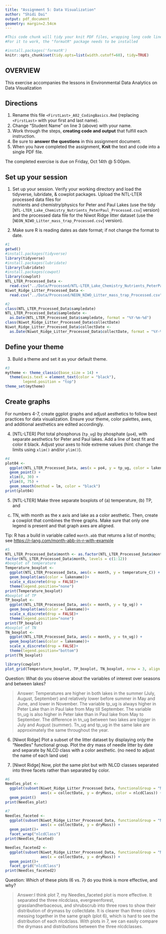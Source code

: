 ```yaml
---
title: "Assignment 5: Data Visualization"
author: "Shidi Dai"
output: pdf_document
geometry: margin=2.54cm
---
```


```r
#This code chunk will tidy your knit PDF files, wrapping long code lines
#For it to work, the "formatR" package needs to be installed

#install.packages('formatR')
knitr::opts_chunk$set(tidy.opts=list(width.cutoff=60), tidy=TRUE)
```

## OVERVIEW

This exercise accompanies the lessons in Environmental Data Analytics on Data Visualization 

## Directions
1. Rename this file `<FirstLast>_A02_CodingBasics.Rmd` (replacing `<FirstLast>` with your first and last name).
2. Change "Student Name" on line 3 (above) with your name.
3. Work through the steps, **creating code and output** that fulfill each instruction.
4. Be sure to **answer the questions** in this assignment document.
5. When you have completed the assignment, **Knit** the text and code into a single PDF file.

The completed exercise is due on Friday, Oct 14th @ 5:00pm.



## Set up your session 
1. Set up your session. Verify your working directory and load the tidyverse, 
lubridate, & cowplot packages. Upload the NTL-LTER processed data files for  
nutrients and chemistry/physics for Peter and Paul Lakes (use the tidy 
[`NTL-LTER_Lake_Chemistry_Nutrients_PeterPaul_Processed.csv`] version) and 
the processed data file for the Niwot Ridge litter dataset (use the
[`NEON_NIWO_Litter_mass_trap_Processed.csv`] version). 

2. Make sure R is reading dates as date format; if not change the format to date.

```r
#1 
getwd()
#install.packages(tidyverse)
library(tidyverse)
#install.packages(lubridate)
library(lubridate)
#install.packages(cowpot)
library(cowplot)
NTL_LTER_Processed_Data <- 
  read.csv("../Data/Processed/NTL-LTER_Lake_Chemistry_Nutrients_PeterPaul_Processed.csv", stringsAsFactors = TRUE)
Niwot_Ridge_Litter_Processed_Data <- 
  read.csv("../Data/Processed/NEON_NIWO_Litter_mass_trap_Processed.csv", stringsAsFactors = TRUE)

#2 
class(NTL_LTER_Processed_Data$sampledate)
NTL_LTER_Processed_Data$sampledate <- 
  as.Date(NTL_LTER_Processed_Data$sampledate, format = "%Y-%m-%d")
class(Niwot_Ridge_Litter_Processed_Data$collectDate)
Niwot_Ridge_Litter_Processed_Data$collectDate <- 
  as.Date(Niwot_Ridge_Litter_Processed_Data$collectDate, format = "%Y-%m-%d")
```
## Define your theme
3. Build a theme and set it as your default theme.

```r
#3
mytheme <- theme_classic(base_size = 14) +
  theme(axis.text = element_text(color = "black"), 
        legend.position = "top")
theme_set(mytheme)
```

## Create graphs
For numbers 4-7, create ggplot graphs and adjust aesthetics to follow best 
practices for data visualization. Ensure your theme, color palettes, axes, 
and additional aesthetics are edited accordingly.

4. [NTL-LTER] Plot total phosphorus (`tp_ug`) by phosphate (`po4`), with 
separate aesthetics for Peter and Paul lakes. Add a line of best fit and 
color it black. Adjust your axes to hide extreme values (hint: change the 
limits using `xlim()` and/or `ylim()`).

```r
#4
plot04 <- 
  ggplot(NTL_LTER_Processed_Data, aes(x = po4, y = tp_ug, color = lakename)) +
  geom_point() +
  xlim(0, 30) +
  ylim(0, 75) +
  geom_smooth(method = lm, color = "black")
print(plot04)
```


5. [NTL-LTER] Make three separate boxplots of (a) temperature, (b) TP, and 
(c) TN, with month as the x axis and lake as a color aesthetic. Then, create 
a cowplot that combines the three graphs. Make sure that only one legend is 
present and that graph axes are aligned. 

Tip: R has a build in variable called `month.abb` that returns a list of months;
see <https://r-lang.com/month-abb-in-r-with-example>

```r
#5
NTL_LTER_Processed_Data$month <- as.factor(NTL_LTER_Processed_Data$month)
factor(NTL_LTER_Processed_Data$month, levels = c(1:12))
#boxplot of temperature
Temperature_boxplot <-
  ggplot(NTL_LTER_Processed_Data, aes(x = month, y = temperature_C)) +
  geom_boxplot(aes(color = lakename))+
  scale_x_discrete(drop = FALSE)+
  theme(legend.position="none")
print(Temperature_boxplot)
#boxplot of TP
TP_boxplot <-
  ggplot(NTL_LTER_Processed_Data, aes(x = month, y = tp_ug)) +
  geom_boxplot(aes(color = lakename))+
  scale_x_discrete(drop = FALSE)+
  theme(legend.position="none")
print(TP_boxplot)
#boxplot of TN
TN_boxplot <-
  ggplot(NTL_LTER_Processed_Data, aes(x = month, y = tn_ug)) +
  geom_boxplot(aes(color = lakename))+
  scale_x_discrete(drop = FALSE)+
  theme(legend.position="bottom")
print(TN_boxplot)

library(cowplot)
plot_grid(Temperature_boxplot, TP_boxplot, TN_boxplot, nrow = 3, align = 'v', rel_heights = c(2, 2, 3))

```

Question: What do you observe about the variables of interest over seasons 
and between lakes? 

> Answer: Temperatures are higher in both lakes in the summer (July, August, September) and relatively lower before summer in May and June, and lower in November. The variable tp_ug is always higher in Peter Lake than in Paul lake from May till September. The variable tn_ug is also higher in Peter lake than in Paul lake from May to September. The difference in tn_ug between two lakes are bigger in July and August (summer). Tn_ug and tp_ug in the same lake are approximately the same throughout the year.

6. [Niwot Ridge] Plot a subset of the litter dataset by displaying only the 
"Needles" functional group. Plot the dry mass of needle litter by date and 
separate by NLCD class with a color aesthetic. (no need to adjust the name 
of each land use)

7. [Niwot Ridge] Now, plot the same plot but with NLCD classes separated into 
three facets rather than separated by color. 

```r
#6
Needles_plot <-
  ggplot(subset(Niwot_Ridge_Litter_Processed_Data, functionalGroup = "Needles"), 
                aes(x = collectDate, y = dryMass, color = nlcdClass)) +
  geom_point()
print(Needles_plot)

#7
Needles_faceted <-
  ggplot(subset(Niwot_Ridge_Litter_Processed_Data, functionalGroup = "Needles"), 
                aes(x = collectDate, y = dryMass)) +
  geom_point()+
  facet_wrap("nlcdClass")
print(Needles_faceted)

Needles_faceted2 <-
  ggplot(subset(Niwot_Ridge_Litter_Processed_Data, functionalGroup = "Needles"), 
                aes(x = collectDate, y = dryMass)) +
  geom_point()+
  facet_grid("nlcdClass")
print(Needles_faceted2)
```
Question: Which of these plots (6 vs. 7) do you think is more effective, and why? 

> Answer:I think plot 7, my Needles_faceted plot is more effective. It separated the three nlcdclass, evergreenforest, grasslandherbaceous, and shrubscrub into three rows to show their distribution of drymass by collectdate. It is clearer than three colors messing together in the same graph (plot 6), which is hard to see the distribution of each nlcdclass. With plots in 7, we can easily compare the drymass and distributions between the three nlcdclasses.